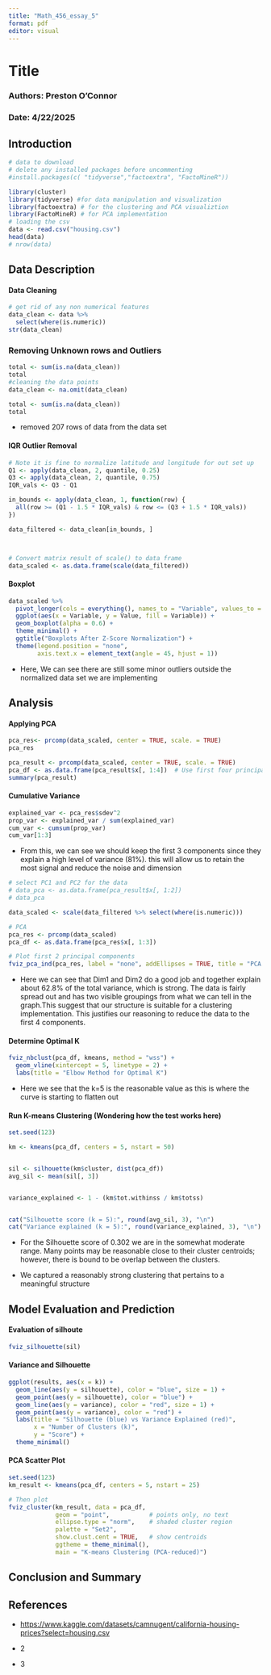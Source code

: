 ---
title: "Math_456_essay_5"
format: pdf
editor: visual
---

# Title

### Authors: Preston O'Connor

### Date: 4/22/2025

## Introduction

```{r}
# data to download
# delete any installed packages before uncommenting
#install.packages(c( "tidyverse","factoextra", "FactoMineR"))

library(cluster)
library(tidyverse) #for data manipulation and visualization
library(factoextra) # for the clustering and PCA visualiztion
library(FactoMineR) # for PCA implementation
# loading the csv
data <- read.csv("housing.csv")
head(data)
# nrow(data)
```

## Data Description

#### Data Cleaning

```{r}
# get rid of any non numerical features
data_clean <- data %>%
  select(where(is.numeric))
str(data_clean)
```

### Removing Unknown rows and Outliers

```{r}
total <- sum(is.na(data_clean))
total
#cleaning the data points
data_clean <- na.omit(data_clean)

total <- sum(is.na(data_clean))
total
```

-   removed 207 rows of data from the data set

#### IQR Outlier Removal

```{r}
# Note it is fine to normalize latitude and longitude for out set up
Q1 <- apply(data_clean, 2, quantile, 0.25)
Q3 <- apply(data_clean, 2, quantile, 0.75)
IQR_vals <- Q3 - Q1

in_bounds <- apply(data_clean, 1, function(row) {
  all(row >= (Q1 - 1.5 * IQR_vals) & row <= (Q3 + 1.5 * IQR_vals))
})

data_filtered <- data_clean[in_bounds, ]



# Convert matrix result of scale() to data frame
data_scaled <- as.data.frame(scale(data_filtered))
```

#### Boxplot

```{r}
data_scaled %>%
  pivot_longer(cols = everything(), names_to = "Variable", values_to = "Value") %>%
  ggplot(aes(x = Variable, y = Value, fill = Variable)) +
  geom_boxplot(alpha = 0.6) +
  theme_minimal() +
  ggtitle("Boxplots After Z-Score Normalization") +
  theme(legend.position = "none",
        axis.text.x = element_text(angle = 45, hjust = 1))
```

-   Here, We can see there are still some minor outliers outside the normalized data set we are implementing

## Analysis

#### Applying PCA

```{r}
pca_res<- prcomp(data_scaled, center = TRUE, scale. = TRUE)
pca_res
```

```{r}
pca_result <- prcomp(data_scaled, center = TRUE, scale. = TRUE)
pca_df <- as.data.frame(pca_result$x[, 1:4])  # Use first four principal components
summary(pca_result)
```

#### Cumulative Variance

```{r}
explained_var <- pca_res$sdev^2
prop_var <- explained_var / sum(explained_var)
cum_var <- cumsum(prop_var)
cum_var[1:3]

```

-   From this, we can see we should keep the first 3 components since they explain a high level of variance (81%). this will allow us to retain the most signal and reduce the noise and dimension

```{r}
# select PC1 and PC2 for the data 
# data_pca <- as.data.frame(pca_result$x[, 1:2])
# data_pca

data_scaled <- scale(data_filtered %>% select(where(is.numeric)))

# PCA
pca_res <- prcomp(data_scaled)
pca_df <- as.data.frame(pca_res$x[, 1:3]) 

# Plot first 2 principal components
fviz_pca_ind(pca_res, label = "none", addEllipses = TRUE, title = "PCA of Customer Data")
```

-   Here we can see that Dim1 and Dim2 do a good job and together explain about 62.8% of the total variance, which is strong. The data is fairly spread out and has two visible groupings from what we can tell in the graph.This suggest that our structure is suitable for a clustering implementation. This justifies our reasoning to reduce the data to the first 4 components.

#### Determine Optimal K

```{r}
fviz_nbclust(pca_df, kmeans, method = "wss") +
  geom_vline(xintercept = 5, linetype = 2) +
  labs(title = "Elbow Method for Optimal K")
```

-   Here we see that the k=5 is the reasonable value as this is where the curve is starting to flatten out

#### Run K-means Clustering (Wondering how the test works here)

```{r}
set.seed(123)

km <- kmeans(pca_df, centers = 5, nstart = 50)


sil <- silhouette(km$cluster, dist(pca_df))
avg_sil <- mean(sil[, 3])


variance_explained <- 1 - (km$tot.withinss / km$totss)


cat("Silhouette score (k = 5):", round(avg_sil, 3), "\n")
cat("Variance explained (k = 5):", round(variance_explained, 3), "\n")
```

-   For the Silhouette score of 0.302 we are in the somewhat moderate range. Many points may be reasonable close to their cluster centroids; however, there is bound to be overlap between the clusters.

-   We captured a reasonably strong clustering that pertains to a meaningful structure

## Model Evaluation and Prediction

#### Evaluation of silhoute

```{r}
fviz_silhouette(sil)
```

#### Variance and Silhouette

```{r}
ggplot(results, aes(x = k)) +
  geom_line(aes(y = silhouette), color = "blue", size = 1) +
  geom_point(aes(y = silhouette), color = "blue") +
  geom_line(aes(y = variance), color = "red", size = 1) +
  geom_point(aes(y = variance), color = "red") +
  labs(title = "Silhouette (blue) vs Variance Explained (red)",
       x = "Number of Clusters (k)",
       y = "Score") +
  theme_minimal()
```

#### PCA Scatter Plot

```{r}
set.seed(123)
km_result <- kmeans(pca_df, centers = 5, nstart = 25)

# Then plot
fviz_cluster(km_result, data = pca_df,
             geom = "point",           # points only, no text
             ellipse.type = "norm",    # shaded cluster region
             palette = "Set2",
             show.clust.cent = TRUE,   # show centroids
             ggtheme = theme_minimal(),
             main = "K-means Clustering (PCA-reduced)")
```

## Conclusion and Summary

## References

-   <https://www.kaggle.com/datasets/camnugent/california-housing-prices?select=housing.csv>

-   2

-   3
